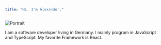 ```yaml
---
title: "Hi. I'm Alexander."
---
```



<Image src="/static/img/portrait.jpg" height={200} width={200} priority={true} alt="Portrait" />

I am a software developer living in Germany. I mainly program in JavaScript and TypeScript. My favorite Framework is React.

<BlogPreview />

<Projects />
